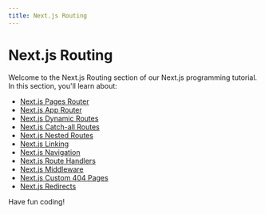 ```yaml
---
title: Next.js Routing
---
```


# Next.js Routing

Welcome to the Next.js Routing section of our Next.js programming tutorial. In this section, you'll learn about:

- [Next.js Pages Router](./0-nextjs-pages-router.mdx)
- [Next.js App Router](./1-nextjs-app-router.mdx)
- [Next.js Dynamic Routes](./2-nextjs-dynamic-routes.mdx)
- [Next.js Catch-all Routes](./3-nextjs-catch-all-routes.mdx)
- [Next.js Nested Routes](./4-nextjs-nested-routes.mdx)
- [Next.js Linking](./5-nextjs-linking.mdx)
- [Next.js Navigation](./6-nextjs-navigation.mdx)
- [Next.js Route Handlers](./7-nextjs-route-handlers.mdx)
- [Next.js Middleware](./8-nextjs-middleware.mdx)
- [Next.js Custom 404 Pages](./9-nextjs-custom-404-pages.mdx)
- [Next.js Redirects](./10-nextjs-redirects.mdx)

Have fun coding!